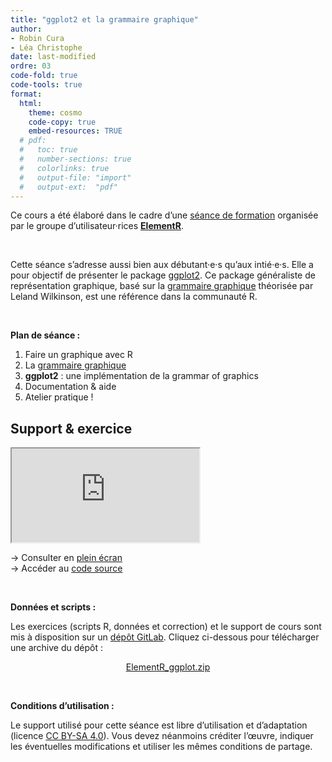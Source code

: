 ```yaml
---
title: "ggplot2 et la grammaire graphique"
author: 
- Robin Cura
- Léa Christophe
date: last-modified
ordre: 03
code-fold: true
code-tools: true
format:
  html:
    theme: cosmo
    code-copy: true
    embed-resources: TRUE
  # pdf:
  #   toc: true
  #   number-sections: true
  #   colorlinks: true
  #   output-file: "import"
  #   output-ext:  "pdf"
---
```



::: {.callout-note}
Ce cours a été élaboré dans le cadre d'une [séance de formation](https://elementr.netlify.app/posts/seance4_ggplot) organisée par le groupe d'utilisateur·rices [**ElementR**](https://elementr.netlify.app/). 
:::

\

Cette séance s'adresse aussi bien aux débutant·e·s qu'aux intié·e·s. Elle a pour objectif de présenter le package [ggplot2](https://ggplot2.tidyverse.org/index.html). Ce package généraliste de représentation graphique, basé sur la [grammaire graphique](https://www.amazon.com/Grammar-Graphics-Statistics-Computing/dp/0387245448/ref=as_li_ss_tl) théorisée par Leland Wilkinson, est une référence dans la communauté R.

\

**Plan de séance :**

1.  Faire un graphique avec R
2.  La [grammaire graphique](https://www.amazon.com/Grammar-Graphics-Statistics-Computing/dp/0387245448/ref=as_li_ss_tl)\
3.  **ggplot2** : une implémentation de la grammar of graphics\
4.  Documentation & aide
5.  Atelier pratique !

## <i class="bi bi-book"></i> Support & exercice {.title}
 
<iframe class="slide2" src="https://elementr.gitpages.huma-num.fr/session_graphique/ggplot2/#/title-slide">

</iframe>

→ Consulter en [plein écran](https://elementr.gitpages.huma-num.fr/session_graphique/ggplot2/#/title-slide)\
→ Accéder au [code source](https://gitlab.huma-num.fr/elementr/session_graphique/ggplot2)\
<!-- → Télécharger en [pdf]()\ -->

\



**Données et scripts :**

<!-- Un projet Rstudio contenant des données et des scripts R (exercice et correction) utilisés durant la séance est téléchargeable ici : -->

Les exercices (scripts R, données et correction) et le support de cours sont mis à disposition sur un [dépôt GitLab](https://gitlab.huma-num.fr/elementr/session_graphique/ggplot2). Cliquez ci-dessous pour télécharger une archive du dépôt :

<center><a href="https://gitlab.huma-num.fr/elementr/session_graphique/ggplot2/-/raw/main/ElementR_ggplot.zip?inline=false" class="btn btn-success" role="button" aria-disabled="true"><i class="bi bi-cloud-arrow-down"></i> ElementR_ggplot.zip</a></center>

\

**Conditions d'utilisation :**

Le support utilisé pour cette séance est libre d'utilisation et d'adaptation (licence [CC BY-SA 4.0](https://creativecommons.org/licenses/by-sa/4.0/deed.fr)). Vous devez néanmoins créditer l'œuvre, indiquer les éventuelles modifications et utiliser les mêmes conditions de partage.

\

